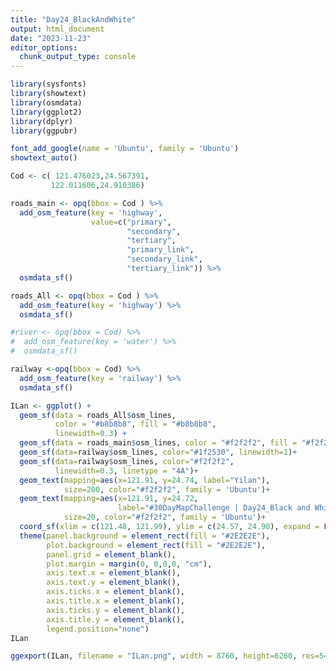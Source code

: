 ---
title: "Day24_BlackAndWhite"
output: html_document
date: "2023-11-23"
editor_options: 
  chunk_output_type: console
---

```{r}
library(sysfonts)
library(showtext)
library(osmdata)
library(ggplot2)
library(dplyr)
library(ggpubr)

```

```{r}
font_add_google(name = 'Ubuntu', family = 'Ubuntu')
showtext_auto()

```

```{r}
Cod <- c( 121.476023,24.567391,
         122.011606,24.910386)

roads_main <- opq(bbox = Cod ) %>%
  add_osm_feature(key = 'highway', 
                  value=c("primary", 
                          "secondary", 
                          "tertiary", 
                          "primary_link", 
                          "secondary_link", 
                          "tertiary_link")) %>%
  osmdata_sf()

roads_All <- opq(bbox = Cod ) %>%
  add_osm_feature(key = 'highway') %>%
  osmdata_sf()

#river <- opq(bbox = Cod) %>%
#  add_osm_feature(key = 'water') %>%
#  osmdata_sf()

railway <-opq(bbox = Cod) %>%
  add_osm_feature(key = 'railway') %>%
  osmdata_sf()


```

```{r}
ILan <- ggplot() +
  geom_sf(data = roads_All$osm_lines, 
          color = "#b8b8b8", fill = "#b8b8b8", 
          linewidth=0.3) +
  geom_sf(data = roads_main$osm_lines, color = "#f2f2f2", fill = "#f2f2f2") +
  geom_sf(data=railway$osm_lines, color="#1f2530", linewidth=1)+
  geom_sf(data=railway$osm_lines, color="#f2f2f2", 
          linewidth=0.3, linetype = "4A")+
  geom_text(mapping=aes(x=121.91, y=24.74, label="Yilan"), 
            size=200, color="#f2f2f2", family = 'Ubuntu')+
  geom_text(mapping=aes(x=121.91, y=24.72, 
                        label="#30DayMapChallenge | Day24_Black and White | @jjakon11"), 
            size=20, color="#f2f2f2", family = 'Ubuntu')+
  coord_sf(xlim = c(121.48, 121.99), ylim = c(24.57, 24.90), expand = FALSE, crs=4326)+
  theme(panel.background = element_rect(fill = "#2E2E2E"), 
        plot.background = element_rect(fill = "#2E2E2E"),
        panel.grid = element_blank(), 
        plot.margin = margin(0, 0,0,0, "cm"),
        axis.text.x = element_blank(),
        axis.text.y = element_blank(),
        axis.ticks.x = element_blank(),
        axis.title.x = element_blank(),
        axis.ticks.y = element_blank(),
        axis.title.y = element_blank(),
        legend.position="none")
ILan

ggexport(ILan, filename = "ILan.png", width = 8760, height=6260, res=540)
  
  

```

